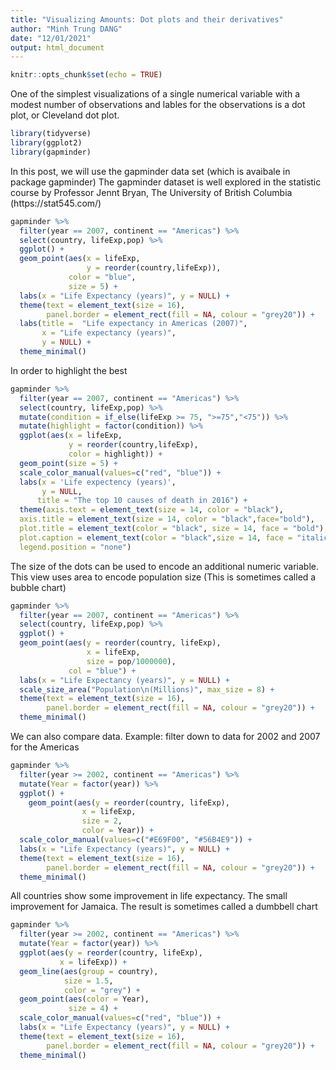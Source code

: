 ---
title: "Visualizing Amounts: Dot plots and their derivatives"
author: "Minh Trung DANG"
date: "12/01/2021"
output: html_document
---

```{r setup, include=FALSE}
knitr::opts_chunk$set(echo = TRUE)
```


One of the simplest visualizations of a single numerical variable with a modest number of observations and lables for the observations is a dot plot, or Cleveland dot plot.

```{r}
library(tidyverse)
library(ggplot2)
library(gapminder)
```

In this post, we will use the gapminder data set (which is avaibale in package gapminder)
The gapminder dataset is well explored in the statistic course by Professor Jennt Bryan, The University of British Columbia (https://stat545.com/)



```{r, fig.height= 7.5, fig.width=7.5}
gapminder %>% 
  filter(year == 2007, continent == "Americas") %>% 
  select(country, lifeExp,pop) %>% 
  ggplot() +
  geom_point(aes(x = lifeExp,
                 y = reorder(country,lifeExp)),
             color = "blue", 
             size = 5) +
  labs(x = "Life Expectancy (years)", y = NULL) + 
  theme(text = element_text(size = 16), 
        panel.border = element_rect(fill = NA, colour = "grey20")) +
  labs(title =  "Life expectancy in Americas (2007)",
       x = "Life expectancy (years)",
       y = NULL) +
  theme_minimal()
```


In order to highlight the best
```{r, fig.height= 7.5, fig.width=7.5}
gapminder %>% 
  filter(year == 2007, continent == "Americas") %>% 
  select(country, lifeExp,pop) %>% 
  mutate(condition = if_else(lifeExp >= 75, ">=75","<75")) %>% 
  mutate(highlight = factor(condition)) %>% 
  ggplot(aes(x = lifeExp, 
             y = reorder(country,lifeExp),
             color = highlight)) + 
  geom_point(size = 5) +
  scale_color_manual(values=c("red", "blue")) +
  labs(x = 'Life expectency (years)',
       y = NULL,
      title = "The top 10 causes of death in 2016") +
  theme(axis.text = element_text(size = 14, color = "black"),
  axis.title = element_text(size = 14, color = "black",face="bold"),
  plot.title = element_text(color = "black", size = 14, face = "bold"),
  plot.caption = element_text(color = "black",size = 14, face = "italic"),
  legend.position = "none")
```

The size of the dots can be used to encode an additional numeric variable.
This view uses area to encode population size (This is sometimes called a bubble chart)

```{r, fig.height= 7.5, fig.width=10}
gapminder %>% 
  filter(year == 2007, continent == "Americas") %>% 
  select(country, lifeExp,pop) %>% 
  ggplot() +
  geom_point(aes(y = reorder(country, lifeExp),
                 x = lifeExp,
                 size = pop/1000000),
             col = "blue") +
  labs(x = "Life Expectancy (years)", y = NULL) +
  scale_size_area("Population\n(Millions)", max_size = 8) +
  theme(text = element_text(size = 16), 
        panel.border = element_rect(fill = NA, colour = "grey20")) +
  theme_minimal()
```

We can also compare data. 
Example: filter down to data for 2002 and 2007 for the Americas

```{r, fig.height= 7.5, fig.width=10}
gapminder %>%
  filter(year >= 2002, continent == "Americas") %>% 
  mutate(Year = factor(year)) %>% 
  ggplot() +
    geom_point(aes(y = reorder(country, lifeExp),
                x = lifeExp,
                size = 2,
                color = Year)) +
  scale_color_manual(values=c("#E69F00", "#56B4E9")) +
  labs(x = "Life Expectancy (years)", y = NULL) +
  theme(text = element_text(size = 16), 
        panel.border = element_rect(fill = NA, colour = "grey20")) +
  theme_minimal()
```


All countries show some improvement in life expectancy.
The small improvement for Jamaica.
The result is sometimes called a dumbbell chart

```{r, fig.height= 7.5, fig.width=10}
gapminder %>%
  filter(year >= 2002, continent == "Americas") %>% 
  mutate(Year = factor(year)) %>% 
  ggplot(aes(y = reorder(country, lifeExp),
           x = lifeExp)) +
  geom_line(aes(group = country), 
            size = 1.5, 
            color = "grey") +
  geom_point(aes(color = Year),
             size = 4) +
  scale_color_manual(values=c("red", "blue")) +
  labs(x = "Life Expectancy (years)", y = NULL) +
  theme(text = element_text(size = 16), 
        panel.border = element_rect(fill = NA, colour = "grey20")) +
  theme_minimal()
```












  







